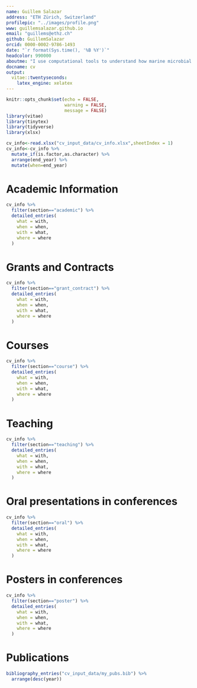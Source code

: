 ```yaml
---
name: Guillem Salazar
address: "ETH Zürich, Switzerland"
profilepic: "../images/profile.png"
www: guillemsalazar.github.io
email: "guillems@ethz.ch"
github: GuillemSalazar
orcid: 0000-0002-9786-1493
date: "`r format(Sys.time(), '%B %Y')`"
headcolor: 990000
aboutme: "I use computational tools to understand how marine microbial communities are shaped and respond to environmental change."
docname: cv
output:
  vitae::twentyseconds:
    latex_engine: xelatex
---
```


```r
knitr::opts_chunk$set(echo = FALSE,
                      warning = FALSE,
                      message = FALSE)
library(vitae)
library(tinytex)
library(tidyverse)
library(xlsx)

cv_info<-read.xlsx("cv_input_data/cv_info.xlsx",sheetIndex = 1)
cv_info<-cv_info %>%
  mutate_if(is.factor,as.character) %>%
  arrange(end_year) %>%
  mutate(when=end_year)
```

# Academic Information

```r
cv_info %>%
  filter(section=="academic") %>%
  detailed_entries(
    what = with,
    when = when,
    with = what,
    where = where
  )
```

# Grants and Contracts

```r
cv_info %>%
  filter(section=="grant_contract") %>%
  detailed_entries(
    what = with,
    when = when,
    with = what,
    where = where
  )
```

# Courses

```r
cv_info %>%
  filter(section=="course") %>%
  detailed_entries(
    what = with,
    when = when,
    with = what,
    where = where
  )
```

# Teaching

```r
cv_info %>%
  filter(section=="teaching") %>%
  detailed_entries(
    what = with,
    when = when,
    with = what,
    where = where
  )
```

\newpage
# Oral presentations in conferences

```r
cv_info %>%
  filter(section=="oral") %>%
  detailed_entries(
    what = with,
    when = when,
    with = what,
    where = where
  )
```

# Posters in conferences

```r
cv_info %>%
  filter(section=="poster") %>%
  detailed_entries(
    what = with,
    when = when,
    with = what,
    where = where
  )
```
\newpage
# Publications

```r
bibliography_entries("cv_input_data/my_pubs.bib") %>%
  arrange(desc(year))
```

